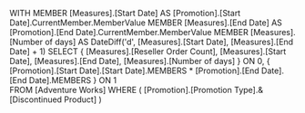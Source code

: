 WITH
MEMBER [Measures].[Start Date] AS
   [Promotion].[Start Date].CurrentMember.MemberValue
MEMBER [Measures].[End Date] AS
   [Promotion].[End Date].CurrentMember.MemberValue
MEMBER [Measures].[Number of days] AS
   DateDiff('d', [Measures].[Start Date],
            [Measures].[End Date] + 1)
SELECT
   { [Measures].[Reseller Order Count],
     [Measures].[Start Date],
     [Measures].[End Date],
     [Measures].[Number of days] } ON 0,
   { [Promotion].[Start Date].[Start Date].MEMBERS *
     [Promotion].[End Date].[End Date].MEMBERS } ON 1      
FROM
   [Adventure Works]
WHERE
   ( [Promotion].[Promotion Type].&[Discontinued Product] )